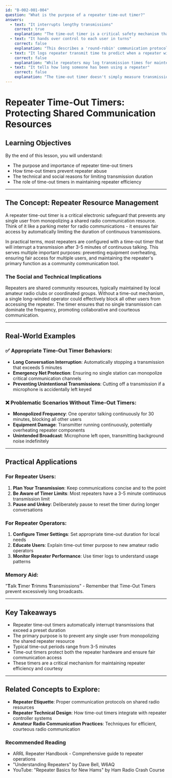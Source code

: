 ```yaml
---
id: "B-002-001-004"
question: "What is the purpose of a repeater time-out timer?"
answers:
  - text: "It interrupts lengthy transmissions"
    correct: true
    explanation: "The time-out timer is a critical safety mechanism that prevents a single user from monopolizing a repeater by automatically cutting off transmissions that exceed a predetermined time limit (typically 3-5 minutes). This prevents unintentional or intentional long-winded transmissions that would block other users from accessing the shared repeater resource."
  - text: "It hands over control to each user in turns"
    correct: false
    explanation: "This describes a 'round-robin' communication protocol, which is not the function of a time-out timer. The time-out timer is a safety mechanism to prevent excessively long transmissions, not a method for deliberately managing user turns on the repeater."
  - text: "It logs repeater transmit time to predict when a repeater will fail"
    correct: false
    explanation: "While repeaters may log transmission times for maintenance purposes, the time-out timer's primary function is to interrupt ongoing transmissions, not to predict equipment failure. This answer confuses logging with the timer's active interruption mechanism."
  - text: "It tells how long someone has been using a repeater"
    correct: false
    explanation: "The time-out timer doesn't simply measure transmission duration; it actively interrupts transmissions that exceed a preset time limit. Merely tracking time is not the same as automatically stopping a transmission that has gone on too long."
---
```


# Repeater Time-Out Timers: Protecting Shared Communication Resources

## Learning Objectives
By the end of this lesson, you will understand:
- The purpose and importance of repeater time-out timers
- How time-out timers prevent repeater abuse
- The technical and social reasons for limiting transmission duration
- The role of time-out timers in maintaining repeater efficiency

---

## The Concept: Repeater Resource Management

A repeater time-out timer is a critical electronic safeguard that prevents any single user from monopolizing a shared radio communication resource. Think of it like a parking meter for radio communications - it ensures fair access by automatically limiting the duration of continuous transmissions.

In practical terms, most repeaters are configured with a time-out timer that will interrupt a transmission after 3-5 minutes of continuous talking. This serves multiple important purposes: preventing equipment overheating, ensuring fair access for multiple users, and maintaining the repeater's primary function as a community communication tool.

### The Social and Technical Implications

Repeaters are shared community resources, typically maintained by local amateur radio clubs or coordinated groups. Without a time-out mechanism, a single long-winded operator could effectively block all other users from accessing the repeater. The timer ensures that no single transmission can dominate the frequency, promoting collaborative and courteous communication.

---

## Real-World Examples

### ✅ Appropriate Time-Out Timer Behaviors:
- **Long Conversation Interruption**: Automatically stopping a transmission that exceeds 5 minutes
- **Emergency Net Protection**: Ensuring no single station can monopolize critical communication channels
- **Preventing Unintentional Transmissions**: Cutting off a transmission if a microphone is accidentally left keyed

### ❌ Problematic Scenarios Without Time-Out Timers:
- **Monopolized Frequency**: One operator talking continuously for 30 minutes, blocking all other users
- **Equipment Damage**: Transmitter running continuously, potentially overheating repeater components
- **Unintended Broadcast**: Microphone left open, transmitting background noise indefinitely

---

## Practical Applications

### For Repeater Users:
1. **Plan Your Transmission**: Keep communications concise and to the point
2. **Be Aware of Timer Limits**: Most repeaters have a 3-5 minute continuous transmission limit
3. **Pause and Unkey**: Deliberately pause to reset the timer during longer conversations

### For Repeater Operators:
1. **Configure Timer Settings**: Set appropriate time-out duration for local needs
2. **Educate Users**: Explain time-out timer purpose to new amateur radio operators
3. **Monitor Repeater Performance**: Use timer logs to understand usage patterns

### Memory Aid:
"**T**alk **T**imer **T**rimms **T**ransmissions" - Remember that Time-Out Timers prevent excessively long broadcasts.

---

## Key Takeaways

- Repeater time-out timers automatically interrupt transmissions that exceed a preset duration
- The primary purpose is to prevent any single user from monopolizing the shared repeater resource
- Typical time-out periods range from 3-5 minutes
- Time-out timers protect both the repeater hardware and ensure fair communication access
- These timers are a critical mechanism for maintaining repeater efficiency and courtesy

---

## Related Concepts to Explore:
- **Repeater Etiquette**: Proper communication protocols on shared radio resources
- **Repeater Technical Design**: How time-out timers integrate with repeater controller systems
- **Amateur Radio Communication Practices**: Techniques for efficient, courteous radio communication

### Recommended Reading
- ARRL Repeater Handbook - Comprehensive guide to repeater operations
- "Understanding Repeaters" by Dave Bell, W6AQ
- YouTube: "Repeater Basics for New Hams" by Ham Radio Crash Course